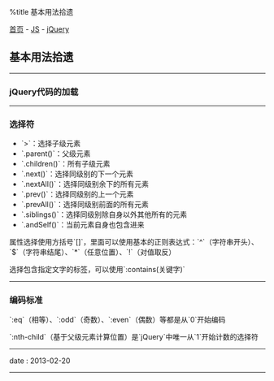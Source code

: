 %title 基本用法拾遗

[[../../../index|首页]] - [[../index|JS]] - [[index|jQuery]]
==基本用法拾遗==
----
===jQuery代码的加载===

{{{JS
<pre class="brush: js">
// 完整写法：
$(document).ready(function () {
  // 代码...
});

// 简短写法：
$(function () {
  // 代码...
});
</pre>
}}}
----
===选择符===

* `>`：选择子级元素
* `.parent()`：父级元素
* `.children()`：所有子级元素
* `.next()`：选择同级别的下一个元素
* `.nextAll()`：选择同级别余下的所有元素
* `.prev()`：选择同级别的上一个元素
* `.prevAll()`：选择同级别前面的所有元素
* `.siblings()`：选择同级别除自身以外其他所有的元素
* `.andSelf()`：当前元素自身也包含进来

属性选择使用方括号`[]`，里面可以使用基本的正则表达式：`^`（字符串开头）、`$`（字符串结尾）、`*`（任意位置）、`!`（对值取反）

选择包含指定文字的标签，可以使用`:contains(关键字)`
----
===编码标准===

`:eq`（相等）、`:odd`（奇数）、`:even`（偶数）等都是从`0`开始编码

`:nth-child`（基于父级元素计算位置）是`jQuery`中唯一从`1`开始计数的选择符
----
<red>date</red> : 2013-02-20
----
